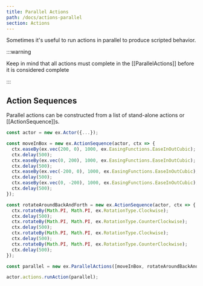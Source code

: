 ```yaml
---
title: Parallel Actions
path: /docs/actions-parallel
section: Actions
---
```


Sometimes it's useful to run actions in parallel to produce scripted behavior.

:::warning

Keep in mind that all actions must complete in the [[ParallelActions]] before it is considered complete

:::

## Action Sequences

Parallel actions can be constructed from a list of stand-alone actions or [[ActionSequence]]s.

```typescript
const actor = new ex.Actor({...});

const moveInBox = new ex.ActionSequence(actor, ctx => {
  ctx.easeBy(ex.vec(200, 0), 1000, ex.EasingFunctions.EaseInOutCubic);
  ctx.delay(500);
  ctx.easeBy(ex.vec(0, 200), 1000, ex.EasingFunctions.EaseInOutCubic);
  ctx.delay(500);
  ctx.easeBy(ex.vec(-200, 0), 1000, ex.EasingFunctions.EaseInOutCubic);
  ctx.delay(500);
  ctx.easeBy(ex.vec(0, -200), 1000, ex.EasingFunctions.EaseInOutCubic);
  ctx.delay(500);
});

const rotateAroundBackAndForth = new ex.ActionSequence(actor, ctx => {
  ctx.rotateBy(Math.PI, Math.PI, ex.RotationType.Clockwise);
  ctx.delay(500);
  ctx.rotateBy(Math.PI, Math.PI, ex.RotationType.CounterClockwise);
  ctx.delay(500);
  ctx.rotateBy(Math.PI, Math.PI, ex.RotationType.Clockwise);
  ctx.delay(500);
  ctx.rotateBy(Math.PI, Math.PI, ex.RotationType.CounterClockwise);
  ctx.delay(500);
});

const parallel = new ex.ParallelActions([moveInBox, rotateAroundBackAndForth]);

actor.actions.runAction(parallel);
```
